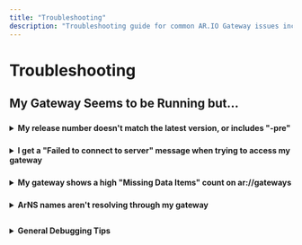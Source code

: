 ```yaml
---
title: "Troubleshooting"
description: "Troubleshooting guide for common AR.IO Gateway issues including release version problems, connection issues, and general debugging tips"
---
```


# Troubleshooting

## My Gateway Seems to be Running but...

###

<details>
<summary><strong>My release number doesn't match the latest version, or includes "-pre"</strong></summary>

This is likely perfectly normal and likely indicates you're running a recently updated version of the AR.IO Gateway. The `-pre` suffix is added to version numbers when building from source code rather than from a tagged release. If you cloned the repository more recently, you may have updates that have not yet been released. This is expected behavior, particularly for those following the latest development changes.

No action is typically required.

</details>

###

<details>
<summary><strong>I get a "Failed to connect to server" message when trying to access my gateway</strong></summary>

This can be caused by a few different problems:

1. **Nginx Configuration Issues**: Ensure your nginx configuration is correct and includes the necessary proxy settings. Check your nginx configuration file (typically `/etc/nginx/sites-available/your-site`) to ensure it's properly forwarding requests to the AR.IO gateway.

2. **Gateway Not Running**: Verify that the AR.IO gateway is actually running:
   ```bash
   docker ps
   ```
   Look for the AR.IO container. If it's not running, start it with:
   ```bash
   docker compose up -d
   ```

3. **Port Issues**: Ensure the gateway is running on the expected port (default is 4000) and that this port is open and not blocked by a firewall.

4. **SSL/TLS Issues**: If you're using HTTPS, ensure your SSL certificates are properly configured and not expired.

</details>

###

<details>
<summary><strong>My gateway shows a high "Missing Data Items" count on ar://gateways</strong></summary>

A high missing data items count typically indicates that your gateway is having trouble keeping up with indexing new data or has missed some data during sync. Here are steps to resolve this:

1. **Check Gateway Resources**: Ensure your gateway has adequate CPU, RAM, and disk space.

2. **Review Logs**: Check your gateway logs for any errors:
   ```bash
   docker compose logs ar-io-core
   ```

3. **Consider Re-syncing**: If the problem persists, you may need to re-sync your gateway's data.

</details>

###

<details>
<summary><strong>ArNS names aren't resolving through my gateway</strong></summary>

If ArNS names aren't resolving properly:

1. **Check Contract State**: Ensure your gateway is properly tracking the ARIO contract state.

2. **Verify ArNS Configuration**: Check that your gateway's ArNS configuration is correct in your `.env` file.

3. **Check Network Connection**: Ensure your gateway can connect to other nodes in the network.

4. **Review Logs**: Look for ArNS-related errors in your gateway logs.

</details>

##

<details>
<summary><strong>General Debugging Tips</strong></summary>

When troubleshooting your AR.IO gateway:

1. **Check Container Status**:
   ```bash
   docker compose ps
   ```

2. **View Logs**:
   ```bash
   docker compose logs ar-io-core -f
   ```

3. **Check Resource Usage**:
   ```bash
   docker stats
   ```

4. **Verify Network Connectivity**:
   ```bash
   curl -I http://localhost:4000/ar-io/info
   ```

5. **Check Configuration**:
   - Ensure your `.env` file is properly configured
   - Verify domain configuration matches your actual domain
   - Check that all required environment variables are set

</details>